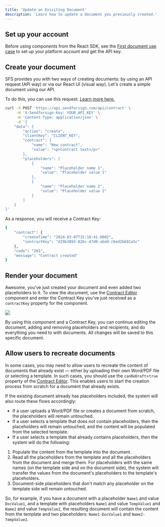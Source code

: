 ```yaml
---
title: 'Update an Exisiting Document'
description: 'Learn how to update a document you previously created.'
---
```


## Set up your account

Before using components from the React SDK, see the [First document use case](/usecase/firstdoc) to set up your 
platform account and get the API key.

## Create your document

SFS provides you with two ways of creating documents: by using an API request (API way) or via our React UI (visual way). 
Let's create a simple document using our API.

To do this, you can use this request. [Learn more here.](/api-reference/contract/create-fill)

```bash cURL
curl -X POST 'https://api.sendforsign.com/api/contract' \
     -H 'X-Sendforsign-Key: YOUR_API_KEY' \
     -H 'Content-Type: application/json' \
     -d '{
    "data": {
        "action": "create",
        "clientKey": "CLIENT_KEY",
        "contract": {
            "name": "New contract",
            "value": "<p>Contract text</p>"
        },
        "placeholders": [
            {
                "name": "Placeholder name 1",
                "value": "Placeholder value 1"
            },
            {
                "name": "Placeholder name 2",
                "value": "Placeholder value 2"
            }
        ]
    }
}'
```

As a response, you will receive a Contract Key:

```bash json
{
    "contract": {
        "createTime": "2024-03-07T15:18:41.000Z",
        "contractKey": "d29b3893-826c-47d0-abdd-c6ed2b691a5c"
    },
    "code": "201",
    "message": "Contract created"
}
```

## Render your document

Awesome, you've just created your document and even added two placeholders to it. To view the document, 
use the [Contract Editor](/sdk/components/contracteditor) component and enter the Contract Key you've just 
received as a `contractKey` property for the component.

<Frame caption="New contract">
  <img src="/usecase/img/7.png" />
</Frame>

By using this component and a Contract Key, you can continue editing the document, adding and removing 
placeholders and recipients, and do everything you need to with documents. All changes will be saved 
to this specific document.

## Allow users to recreate documents

In some cases, you may need to allow users to recreate the content of documents that already exist — 
either by uploading their own Word/PDF file or selecting a template. 
In such cases, you should use the `canReDraft`=`true` property of the [Contract Editor](/sdk/components/contracteditor). 
This enables users to start the creation process from scratch for a document that already exists.

If the existing document already has placeholders included, the system will also route these flows accordingly:

- If a user uploads a Word/PDF file or creates a document from scratch, the placeholders will remain untouched.
- If a user selects a template that does not contain placeholders, then the placeholders will remain untouched, 
and the content will be populated from the selected template.
- If a user selects a template that already contains placeholders, then the system will do the following:
1. Populate the content from the template into the document.
2. Read all the placeholders from the template and all the placeholders from the document and merge them. For 
placeholders with the same names (on the template side and on the document side), the system will transfer the 
values from the document's placeholders to the template's placeholders.
3. Document-side placeholders that don't match any placeholder on the template side will remain untouched.


So, for example, if you have a document with a placeholder `Name1` and value `DocValue1`, and a template with placeholders 
`Name1` and value `TempValue1` and `Name2` and value `TempValue2`, the resulting document will contain the content from the template and 
two placeholders: `Name1-DocValue1` and `Name2-TempValue2`.
